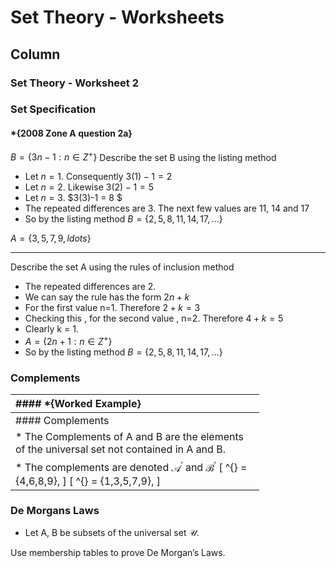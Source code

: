 
Set Theory - Worksheets {data-navmenu="Exercises"}
==================================

Column {.tabset}
-----------------------------

### Set Theory - Worksheet 2





### Set Specification




#### *{2008  Zone A question 2a}
$B = \{3n-1 :n \in Z^{+} \}$
Describe the set B using the listing method


* Let $n=1$. Consequently $3(1)-1 =2$
* Let $n=2$. Likewise $3(2)-1 =5$
* Let $n=3$. $3(3)-1 = 8 $
* The repeated differences are 3. The next few values are 11, 14 and 17
* So by the listing method $B= \{2,5,8,11,14,17,\ldots\}$


$A = \{3,5,7,9,ldots \}$

------------------------------------------

Describe the set A using the rules of inclusion method


* The repeated differences are 2.
* We can say the rule has the form $2n+k$
* For the first value n=1. Therefore $2+k=3$
* Checking this , for the second value , n=2. Therefore $4+k=5$
* Clearly k = 1.
* $A = \{2n+1 :n \in Z^{+} \}$
* So by the listing method $B= \{2,5,8,11,14,17,\ldots\}$

### Complements

--------------------------------------
#### *{Worked Example}

Suppose that the Universal Set $\mathcal{U}$ is the set of integers from 1 to 9.
\[ \mathcal{U} = \{1,2,3,4,5,6,7,8,9\}, \]

and that the set $\mathcal{A}$ contains the prime numbers between 1 to 9 inclusive.

\[ \mathcal{A} = \{1,2,3,5,7\}, \]

and that the set $\mathcal{B}$ contains the even numbers between 1 to 9 inclusive.

\[ \mathcal{B} = \{2,4,6,8\}. \]



--------------------------------------------------------
#### Complements


* The Complements of A and B are the elements of the universal set not contained in A and B.

* The complements are denoted $\mathcal{A}^{\prime}$ and $\mathcal{B}^{\prime}$
\[ \mathcal{A}^{\prime} = \{4,6,8,9\}, \]
\[ \mathcal{B}^{\prime} = \{1,3,5,7,9\}, \]




--------------------------------------------------------

### De Morgans Laws

* Let A, B be subsets of the universal set $\mathcal{U}$.

Use membership tables to prove De Morgan's Laws.

